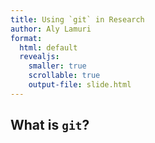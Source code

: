 ```yaml
---
title: Using `git` in Research
author: Aly Lamuri
format:
  html: default
  revealjs:
    smaller: true
    scrollable: true
    output-file: slide.html
---
```


## What is `git`?
